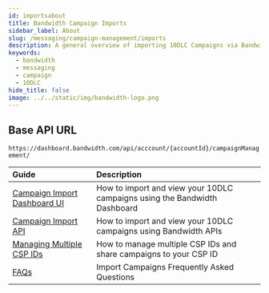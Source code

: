 ```yaml
---
id: importsabout
title: Bandwidth Campaign Imports
sidebar_label: About
slug: /messaging/campaign-management/imports
description: A general overview of importing 10DLC Campaigns via Bandwidths Campaign Imports
keywords:
  - bandwidth
  - messaging
  - campaign
  - 10DLC
hide_title: false
image: ../../static/img/bandwidth-logo.png
---
```


## Base API URL

`https://dashboard.bandwidth.com/api/acccount/{accountId}/campaignManagement/`

| Guide | Description |
|:------|:------------|
|[Campaign Import Dashboard UI](./imports-ui) | How to import and view your 10DLC campaigns using the Bandwidth Dashboard |
|[Campaign Import API](./imports-api) | How to import and view your 10DLC campaigns using Bandwidth APIs |
|[Managing Multiple CSP IDs](./manage-multiple-csp) | How to manage multiple CSP IDs and share campaigns to your CSP ID |
|[FAQs](./faq) | Import Campaigns Frequently Asked Questions |
